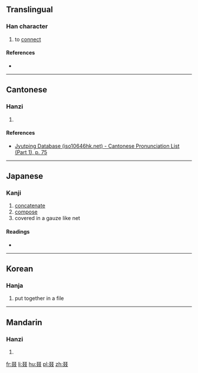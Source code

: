 ==Translingual==

===Han character===
{{Han char|rn=29|rad=又|as=06|sn=8|four=77447|canj=EEEE|ids=⿱双双}}

# to [[connect]]

====References====
* {{Han ref|kx=0166.030|dkj=03157|dj=0377.010|hdz=10397.040|uh=53D5|ud=21461}}

----

==Cantonese==

===Hanzi===
{{yue-hanzi|jyut=[[zyut3]]|y=jyut3}}

# {{defn|lang=yue|sort=又06}}

====References====
*[http://www.iso10646hk.net/jp/document/download.jsp Jyutping Database (iso10646hk.net) - Cantonese Pronunciation List (Part 1), p. 75]

----

==Japanese==

===Kanji===
{{ja-kanji|grade=|rs=又06}}

# [[concatenate]]
# [[compose]]
# covered in a gauze like net

====Readings====
* {{ja-readings|on=[[てつ]] (tetsu), [[てち]] (techi), [[げつ]] (getsu)|kun=[[つづる]] (tsuzuru), [[すみやか]] (sumiyaka)}}

----

==Korean==

===Hanja===
{{ko-hanja|hangeul=철|rv=cheol|mr=ch'ŏl}}

# put together in a file

----

==Mandarin==

===Hanzi===
{{cmn-hanzi|pin=[[zhuó]] ([[zhuo2]])|wg=cho<sup>2</sup>}}

# {{defn|lang=cmn|sort=又06}}

[[fr:叕]]
[[li:叕]]
[[hu:叕]]
[[pl:叕]]
[[zh:叕]]